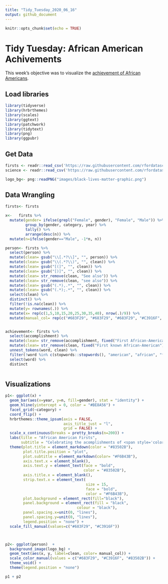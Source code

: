 ```yaml
---
title: "Tidy_Tuesday_2020_06_16"
output: github_document
---
```


```r
knitr::opts_chunk$set(echo = TRUE)
```

# Tidy Tuesday: African American Achivements

This week's objective was to visualize the [achievement of African Americans](https://github.com/rfordatascience/tidytuesday/blob/master/data/2020/2020-06-09/readme.md){target="_blank"}.

## Load libraries
```r
library(tidyverse)
library(hrbrthemes)
library(scales)
library(ggtext)
library(patchwork)
library(tidytext)
library(png)
library(ggpubr)


```

## Get Data
```r
firsts <- readr::read_csv('https://raw.githubusercontent.com/rfordatascience/tidytuesday/master/data/2020/2020-06-09/firsts.csv')
science <- readr::read_csv('https://raw.githubusercontent.com/rfordatascience/tidytuesday/master/data/2020/2020-06-09/science.csv')

logo_bg<- png::readPNG("images/black-lives-matter-graphic.png")

```

## Data Wrangling 
```r
firsts<- firsts 

x<-   firsts %>%
  mutate(gender= ifelse(grepl("Female", gender), "Female", "Male")) %>%
         group_by(gender, category, year) %>%
         tally() %>%
         arrange(desc(n)) %>%
  mutate(n=ifelse(gender=="Male", -1*n, n))  

person<- firsts %>%
  select(person) %>%
  mutate(clean= gsub("\\[.*?\\]", "", person)) %>%
  mutate(clean= gsub("\\(.*?\\)", "", clean)) %>%
  mutate(clean= gsub("[(]", "", clean)) %>%
  mutate(clean= gsub("[)]", "", clean)) %>%
  mutate(clean= str_remove(clean, "See also")) %>%
  mutate(clean= str_remove(clean, "see also")) %>%
  mutate(clean= gsub("(.*),.*", "", clean)) %>%
  mutate(clean= gsub("(.*);.*", "", clean)) %>%
  select(clean) %>%
  distinct() %>%
  filter(!is.na(clean)) %>%
  mutate(y= rownames(.)) %>%
  mutate(x= rep(c(1,5,10,15,20,25,30,35,40), nrow(.)/9)) %>%
  mutate(manual_col= rep(c("#683F29", "#683F29", "#683F29", "#C3916F", "#C3916F", "#C3916F", "#83502B", "#83502B", "#83502B"), nrow(.)/9))


achievement<- firsts %>%
  select(accomplishment) %>%
  mutate(clean= str_remove(accomplishment, fixed("First African-American"))) %>%
  mutate(clean= str_remove(clean, fixed("First known African-American"))) %>%
  unnest_tokens(word, clean) %>%
  filter(!word %in% c(stopwords::stopwords(), "american", "african", "female", "woman", "male", "man", "appointed", "elected", "inducted", "named", "united", "states")) %>%
  select(word) %>%
  distinct



```

## Visualizations

```r

p1<- ggplot(x) +
  geom_bar(aes(x=year, y=n, fill=gender), stat = "identity") +
  geom_hline(yintercept = 0, color = "#BE8A56") +
  facet_grid(~category) +
  coord_flip() +
  hrbrthemes::theme_ipsum(axis = FALSE,
                          axis_title_just = "l",
                          grid = FALSE) +
  scale_x_continuous(breaks = pretty_breaks(n=200)) +
  labs(title = "African American Firsts", 
       subtitle = "Celebrating the acomplishments of <span style='color:#C3916F;'>**men**</span> and <span style='color:#683F29;'>**women**</span> in different areas since 1738") +
  theme(plot.title = element_markdown(color = "#83502B"),
        plot.title.position = "plot",
        plot.subtitle = element_markdown(color= "#F6B43B"),
        axis.text.x = element_blank(),
        axis.text.y = element_text(face = "bold", 
                                   color = "#83502B"),
        axis.title.x = element_blank(), 
        strip.text.x = element_text( 
                                    size = 15, 
                                    face = "bold",
                                    color = "#F6B43B"), 
        plot.background = element_rect(fill="black"),
        panel.background = element_rect(fill = "black",
                                colour = "black"),
        panel.spacing.x=unit(0, "lines"),
        panel.spacing.y=unit(0, "lines"),
        legend.position = "none") +
  scale_fill_manual(values=c("#683F29", "#C3916F"))



p2<- ggplot(person)  +
  background_image(logo_bg) +
  geom_text(aes(x, y, label=clean, color= manual_col)) +
  scale_color_manual(values = c("#683F29", "#C3916F", "#83502B")) +
  theme_void() +
  theme(legend.position = "none")

p1 + p2
```
